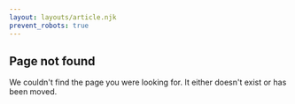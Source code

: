 ```yaml
---
layout: layouts/article.njk
prevent_robots: true
---
```


## Page not found

We couldn't find the page you were looking for. It either doesn't exist or has been moved.